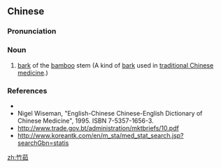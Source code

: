 ==Chinese==
{{zh-forms}}

===Pronunciation===
{{zh-pron
|m=zhúrú
|cat=n
}}

===Noun===
{{zh-noun}}

# [[bark]] of the [[w:bamboo|bamboo]] stem (A kind of [[bark]] used in [[traditional Chinese medicine]].)

===References===
* {{pedialite|竹茹|lang=zh}}
* Nigel Wiseman, "English-Chinese Chinese-English Dictionary of Chinese Medicine", 1995. ISBN 7-5357-1656-3.
* http://www.trade.gov.bt/administration/mktbriefs/10.pdf
* http://www.koreantk.com/en/m_sta/med_stat_search.jsp?searchGbn=statis

[[zh:竹茹]]